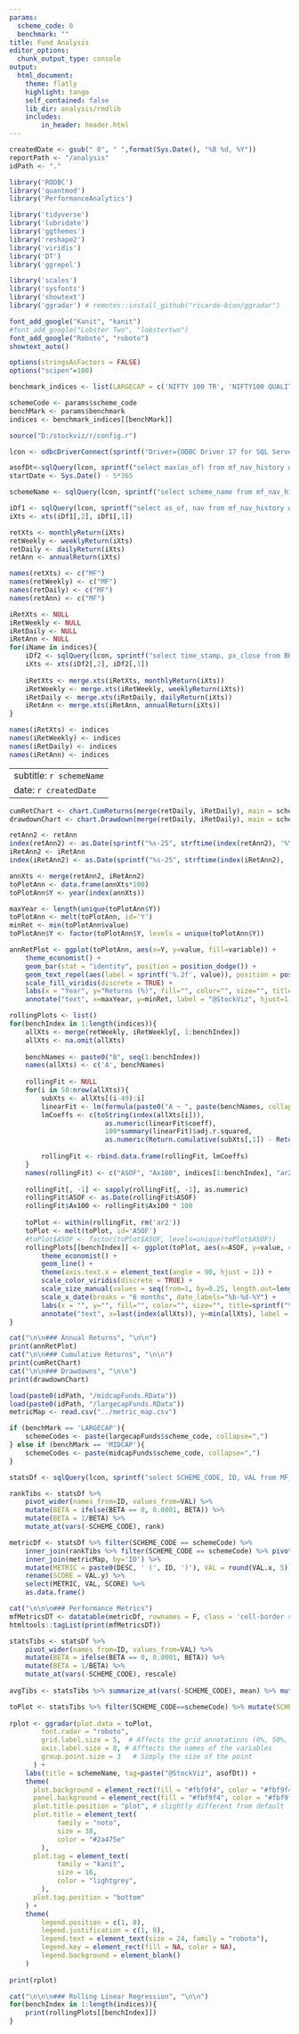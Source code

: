 ```yaml
---
params:
  scheme_code: 0
  benchmark: ""
title: Fund Analysis
editor_options:
  chunk_output_type: console
output: 
  html_document:
    theme: flatly
    highlight: tango
    self_contained: false
    lib_dir: analysis/rmdlib	
    includes:
        in_header: header.html
---
```


```r
createdDate <- gsub(" 0", " ",format(Sys.Date(), "%B %d, %Y"))
reportPath <- "/analysis"
idPath <- "."

library('RODBC')
library('quantmod')
library('PerformanceAnalytics')

library('tidyverse')
library('lubridate')
library('ggthemes')
library('reshape2')
library('viridis')
library('DT')
library('ggrepel')

library('scales')
library('sysfonts')
library('showtext')
library('ggradar') # remotes::install_github("ricardo-bion/ggradar")

font_add_google("Kanit", "kanit")
#font_add_google("Lobster Two", "lobstertwo")
font_add_google("Roboto", "roboto")
showtext_auto()

options(stringsAsFactors = FALSE)
options("scipen"=100)

benchmark_indices <- list(LARGECAP = c('NIFTY 100 TR', 'NIFTY100 QUALITY 30 TR', 'NIFTY500 VALUE 50 TR'), MIDCAP = c('NIFTY MIDCAP 150 TR', 'NIFTY MIDCAP150 QUALITY 50 TR', 'NIFTY500 VALUE 50 TR'))

schemeCode <- params$scheme_code
benchMark <- params$benchmark
indices <- benchmark_indices[[benchMark]]

source("D:/stockviz/r/config.r")

lcon <- odbcDriverConnect(sprintf("Driver={ODBC Driver 17 for SQL Server};Server=%s;Database=%s;Uid=%s;Pwd=%s;", ldbserver, ldbname, ldbuser, ldbpassword), case = "nochange", believeNRows = TRUE)

asofDt<-sqlQuery(lcon, sprintf("select max(as_of) from mf_nav_history where scheme_code=%s", schemeCode))[[1]]
startDate <- Sys.Date() - 5*365

schemeName <- sqlQuery(lcon, sprintf("select scheme_name from mf_nav_history where scheme_code=%s and as_of='%s'", schemeCode, asofDt))[[1]]

iDf1 <- sqlQuery(lcon, sprintf("select as_of, nav from mf_nav_history where scheme_code=%s and as_of >= '%s' and as_of <= '%s'", schemeCode, startDate, asofDt))
iXts <- xts(iDf1[,2], iDf1[,1])

retXts <- monthlyReturn(iXts)
retWeekly <- weeklyReturn(iXts)
retDaily <- dailyReturn(iXts)
retAnn <- annualReturn(iXts)

names(retXts) <- c("MF")
names(retWeekly) <- c("MF")
names(retDaily) <- c("MF")
names(retAnn) <- c("MF")

iRetXts <- NULL
iRetWeekly <- NULL
iRetDaily <- NULL
iRetAnn <- NULL
for(iName in indices){
	iDf2 <- sqlQuery(lcon, sprintf("select time_stamp, px_close from BHAV_INDEX where index_name='%s' and time_stamp >= '%s' and time_stamp <= '%s'", iName, startDate, asofDt))
	iXts <- xts(iDf2[,2], iDf2[,1])
	
	iRetXts <- merge.xts(iRetXts, monthlyReturn(iXts))
	iRetWeekly <- merge.xts(iRetWeekly, weeklyReturn(iXts))
	iRetDaily <- merge.xts(iRetDaily, dailyReturn(iXts))
	iRetAnn <- merge.xts(iRetAnn, annualReturn(iXts))
}

names(iRetXts) <- indices
names(iRetWeekly) <- indices
names(iRetDaily) <- indices
names(iRetAnn) <- indices
```

---
subtitle: `r schemeName`
date: `r createdDate`
---

```r
cumRetChart <- chart.CumReturns(merge(retDaily, iRetDaily), main = schemeName, legend.loc = 'topleft')
drawdownChart <- chart.Drawdown(merge(retDaily, iRetDaily), main = schemeName, legend.loc = 'bottomleft')

retAnn2 <- retAnn
index(retAnn2) <- as.Date(sprintf("%s-25", strftime(index(retAnn2), '%Y-%m')))
iRetAnn2 <- iRetAnn
index(iRetAnn2) <- as.Date(sprintf("%s-25", strftime(index(iRetAnn2), '%Y-%m')))

annXts <- merge(retAnn2, iRetAnn2)
toPlotAnn <- data.frame(annXts*100)
toPlotAnn$Y <- year(index(annXts))

maxYear <- length(unique(toPlotAnn$Y))
toPlotAnn <- melt(toPlotAnn, id='Y')
minRet <- min(toPlotAnn$value)
toPlotAnn$Y <- factor(toPlotAnn$Y, levels = unique(toPlotAnn$Y))

annRetPlot <- ggplot(toPlotAnn, aes(x=Y, y=value, fill=variable)) +
	theme_economist() +
	geom_bar(stat = "identity", position = position_dodge()) +
	geom_text_repel(aes(label = sprintf('%.2f', value)), position = position_dodge(0.9)) +
	scale_fill_viridis(discrete = TRUE) +
	labs(x = "Year", y="Returns (%)", fill="", color="", size="", title=sprintf("%s", schemeName), subtitle=sprintf("Annual Returns [%s:%s]", first(index(retDaily)), last(index(retDaily)))) +
	annotate("text", x=maxYear, y=minRet, label = "@StockViz", hjust=1, vjust=0, col="white", cex=6, fontface = "bold", alpha = 0.8)
```

```r
rollingPlots <- list()
for(benchIndex in 1:length(indices)){
	allXts <- merge(retWeekly, iRetWeekly[, 1:benchIndex])
	allXts <- na.omit(allXts)
	
	benchNames <- paste0("B", seq(1:benchIndex))
	names(allXts) <- c('A', benchNames)
	
	rollingFit <- NULL
	for(i in 50:nrow(allXts)){
		subXts <- allXts[(i-49):i]
		linearFit <- lm(formula(paste0("A ~ ", paste(benchNames, collapse='+'))), data.frame(subXts))
		lmCoeffs <- c(toString(index(allXts[i])), 
						as.numeric(linearFit$coeff), 
						100*summary(linearFit)$adj.r.squared, 
						as.numeric(Return.cumulative(subXts[,1]) - Return.cumulative(subXts[,2])))
	
		rollingFit <- rbind.data.frame(rollingFit, lmCoeffs)
	}
	names(rollingFit) <- c("ASOF", "Ax100", indices[1:benchIndex], "ar2", "XS")
	
	rollingFit[, -1] <- sapply(rollingFit[, -1], as.numeric)
	rollingFit$ASOF <- as.Date(rollingFit$ASOF)
	rollingFit$Ax100 <- rollingFit$Ax100 * 100
		
	toPlot <- within(rollingFit, rm('ar2'))
	toPlot <- melt(toPlot, id='ASOF')
	#toPlot$ASOF <- factor(toPlot$ASOF, levels=unique(toPlot$ASOF))
	rollingPlots[[benchIndex]] <- ggplot(toPlot, aes(x=ASOF, y=value, color=variable, group=variable, size=variable)) +
		theme_economist() +
		geom_line() +
		theme(axis.text.x = element_text(angle = 90, hjust = 1)) +
		scale_color_viridis(discrete = TRUE) +
		scale_size_manual(values = seq(from=1, by=0.25, length.out=length(unique(toPlot$variable)))) +
		scale_x_date(breaks = "6 months", date_labels="%b-%d-%Y") +
		labs(x = "", y="", fill="", color="", size="", title=sprintf("%s", schemeName), subtitle=sprintf("Rolling 50 weeks [%s:%s]", first(index(allXts)), last(index(allXts)))) +
		annotate("text", x=last(index(allXts)), y=min(allXts), label = "@StockViz", hjust=1, vjust=0, col="white", cex=6, fontface = "bold", alpha = 0.8)
}

```

```r
cat("\n\n### Annual Returns", "\n\n")
print(annRetPlot)
cat("\n\n### Cumulative Returns", "\n\n")
print(cumRetChart)
cat("\n\n### Drawdowns", "\n\n")
print(drawdownChart)
```

```r
load(paste0(idPath, "/midcapFunds.RData"))
load(paste0(idPath, "/largecapFunds.RData"))
metricMap <- read.csv("../metric_map.csv")

if (benchMark == 'LARGECAP'){
	schemeCodes <- paste(largecapFunds$scheme_code, collapse=",")
} else if (benchMark == 'MIDCAP'){
	schemeCodes <- paste(midcapFunds$scheme_code, collapse=",")
}

statsDf <- sqlQuery(lcon, sprintf("select SCHEME_CODE, ID, VAL from MF_CAPM where SCHEME_CODE in (%s)", schemeCodes)) 

rankTibs <- statsDf %>% 
	pivot_wider(names_from=ID, values_from=VAL) %>% 
	mutate(BETA = ifelse(BETA == 0, 0.0001, BETA)) %>% 
	mutate(BETA = 1/BETA) %>% 
	mutate_at(vars(-SCHEME_CODE), rank) 

metricDf <- statsDf %>% filter(SCHEME_CODE == schemeCode) %>%
	inner_join(rankTibs %>% filter(SCHEME_CODE == schemeCode) %>% pivot_longer(!SCHEME_CODE, names_to='ID', values_to='VAL') %>% select(ID, VAL), by='ID') %>%
	inner_join(metricMap, by='ID') %>%
	mutate(METRIC = paste0(DESC, ' (', ID, ')'), VAL = round(VAL.x, 5)) %>%
	rename(SCORE = VAL.y) %>%
	select(METRIC, VAL, SCORE) %>%
	as.data.frame()

cat("\n\n\n### Performance Metrics")
mfMetricsDT <- datatable(metricDf, rownames = F, class = 'cell-border stripe', filter='none', colnames = c("", names(metricDf)[-1]), options = list(dom = 't', pageLength = 30, ordering=F))
htmltools::tagList(print(mfMetricsDT))

statsTibs <- statsDf %>% 
	pivot_wider(names_from=ID, values_from=VAL) %>% 
	mutate(BETA = ifelse(BETA == 0, 0.0001, BETA)) %>% 
	mutate(BETA = 1/BETA) %>% 
	mutate_at(vars(-SCHEME_CODE), rescale)
				
avgTibs <- statsTibs %>% summarize_at(vars(-SCHEME_CODE), mean) %>% mutate(SCHEME_CODE='Average')

toPlot <- statsTibs %>% filter(SCHEME_CODE==schemeCode) %>% mutate(SCHEME_CODE = 'MF') %>% bind_rows(avgTibs) %>% as.data.frame()
			
rplot <- ggradar(plot.data = toPlot,
		font.radar = "roboto",
		grid.label.size = 5,  # Affects the grid annotations (0%, 50%, etc.)
		axis.label.size = 8, # Afftects the names of the variables
		group.point.size = 3   # Simply the size of the point 
	  ) +
	labs(title = schemeName, tag=paste("@StockViz", asofDt)) + 
	theme(
	  plot.background = element_rect(fill = "#fbf9f4", color = "#fbf9f4"),
	  panel.background = element_rect(fill = "#fbf9f4", color = "#fbf9f4"),
	  plot.title.position = "plot", # slightly different from default
	  plot.title = element_text(
			family = "noto", 
			size = 38,
			color = "#2a475e"
		),
	  plot.tag = element_text(
			family = "kanit", 
			size = 16,
			color = "lightgrey",
		),
	  plot.tag.position = "bottom"
	) +
	theme(
		legend.position = c(1, 0),  
		legend.justification = c(1, 0),
		legend.text = element_text(size = 24, family = "roboto"),
		legend.key = element_rect(fill = NA, color = NA),
		legend.background = element_blank()
	)
	
print(rplot)
```

```r
cat("\n\n\n### Rolling Linear Regression", "\n\n")
for(benchIndex in 1:length(indices)){
	print(rollingPlots[[benchIndex]])
}

```